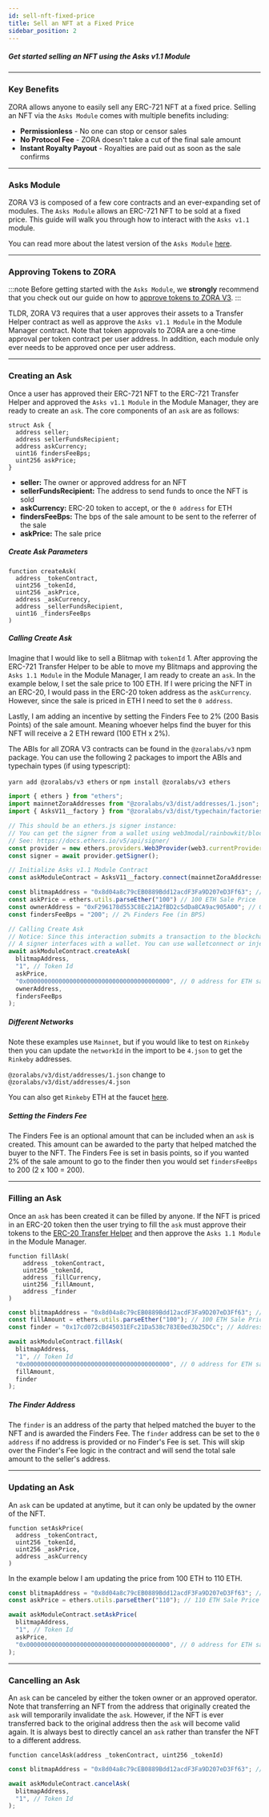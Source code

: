 ```yaml
---
id: sell-nft-fixed-price
title: Sell an NFT at a Fixed Price 
sidebar_position: 2
---
```


##### Get started selling an NFT using the Asks v1.1 Module

---

### Key Benefits 
ZORA allows anyone to easily sell any ERC-721 NFT at a fixed price. 
Selling an NFT via the `Asks Module` comes with multiple benefits including:

- **Permissionless** - No one can stop or censor sales
- **No Protocol Fee** - ZORA doesn't take a cut of the final sale amount
- **Instant Royalty Payout** - Royalties are paid out as soon as the sale confirms

---

### Asks Module
ZORA V3 is composed of a few core contracts and an ever-expanding set of modules. 
The `Asks Module` allows an ERC-721 NFT to be sold at a fixed price. 
This guide will walk you through how to interact with the `Asks v1.1` module.

You can read more about the latest version of the `Asks Module` [here](/docs/smart-contracts/modules/Asks/zora-v3-asks-intro).

---

### Approving Tokens to ZORA
:::note 
Before getting started with the `Asks Module`, we **strongly** recommend that you check out our guide on how to [approve tokens to ZORA V3](/docs/guides/v3-approvals). 
:::

TLDR, ZORA V3 requires that a user approves their assets to a Transfer Helper contract as well as approve the `Asks v1.1 Module` in the Module Manager contract.
Note that token approvals to ZORA are a one-time approval per token contract per user address.
In addition, each module only ever needs to be approved once per user address.

---

### Creating an Ask
Once a user has approved their ERC-721 NFT to the ERC-721 Transfer Helper and approved the `Asks v1.1 Module` in the Module Manager, they are ready to create an `ask`.
The core components of an `ask` are as follows:

```
struct Ask {
  address seller;
  address sellerFundsRecipient; 
  address askCurrency;
  uint16 findersFeeBps;
  uint256 askPrice;
}
```

* **seller:** The owner or approved address for an NFT
* **sellerFundsRecipient:** The address to send funds to once the NFT is sold
* **askCurrency:** ERC-20 token to accept, or the `0 address` for ETH
* **findersFeeBps:** The bps of the sale amount to be sent to the referrer of the sale
* **askPrice:** The sale price

##### Create Ask Parameters
```
function createAsk(
  address _tokenContract,
  uint256 _tokenId,
  uint256 _askPrice,
  address _askCurrency,
  address _sellerFundsRecipient,
  uint16 _findersFeeBps
)
```
##### Calling Create Ask
Imagine that I would like to sell a Blitmap with `tokenId` 1.
After approving the ERC-721 Transfer Helper to be able to move my Blitmaps and approving the `Asks 1.1 Module` in the Module Manager, I am ready to create an `ask`.
In the example below, I set the sale price to 100 ETH.
If I were pricing the NFT in an ERC-20, I would pass in the ERC-20 token address as the `askCurrency`.
However, since the sale is priced in ETH I need to set the `0 address`.

Lastly, I am adding an incentive by setting the Finders Fee to 2% (200 Basis Points) of the sale amount. 
Meaning whoever helps find the buyer for this NFT will receive a 2 ETH reward (100 ETH x 2%).

The ABIs for all ZORA V3 contracts can be found in the `@zoralabs/v3` npm package.
You can use the following 2 packages to import the ABIs and typechain types (if using typescript):

`yarn add @zoralabs/v3 ethers` or `npm install @zoralabs/v3 ethers`

```javascript
import { ethers } from "ethers";
import mainnetZoraAddresses from "@zoralabs/v3/dist/addresses/1.json"; // Mainnet addresses, 4.json would be Rinkeby Testnet 
import { AsksV11__factory } from "@zoralabs/v3/dist/typechain/factories/AsksV11__factory";

// This should be an ethers.js signer instance: 
// You can get the signer from a wallet using web3modal/rainbowkit/blocknative wallet etc.
// See: https://docs.ethers.io/v5/api/signer/
const provider = new ethers.providers.Web3Provider(web3.currentProvider, 1);
const signer = await provider.getSigner();

// Initialize Asks v1.1 Module Contract
const askModuleContract = AsksV11__factory.connect(mainnetZoraAddresses.AsksV1_1, signer);

const blitmapAddress = "0x8d04a8c79cEB0889Bdd12acdF3Fa9D207eD3Ff63"; // Blitmap NFT Contract
const askPrice = ethers.utils.parseEther("100") // 100 ETH Sale Price
const ownerAddress = "0xF296178d553C8Ec21A2fBD2c5dDa8CA9ac905A00"; // Owner of the assets
const findersFeeBps = "200"; // 2% Finders Fee (in BPS)

// Calling Create Ask
// Notice: Since this interaction submits a transaction to the blockchain it requires a signer.
// A signer interfaces with a wallet. You can use walletconnect or injected web3.
await askModuleContract.createAsk(
  blitmapAddress,
  "1", // Token Id
  askPrice,
  "0x0000000000000000000000000000000000000000", // 0 address for ETH sale
  ownerAddress,
  findersFeeBps
);
```

##### Different Networks
Note these examples use `Mainnet`, but if you would like to test on `Rinkeby` then you can update the `networkId` in the import to be `4.json` to get the `Rinkeby` addresses.

`@zoralabs/v3/dist/addresses/1.json` change to `@zoralabs/v3/dist/addresses/4.json` 

You can also get `Rinkeby` ETH at the faucet [here](https://www.rinkebyfaucet.com/).

##### Setting the Finders Fee
The Finders Fee is an optional amount that can be included when an `ask` is created.
This amount can be awarded to the party that helped matched the buyer to the NFT.
The Finders Fee is set in basis points, so if you wanted 2% of the sale amount to go to the finder then you would set `findersFeeBps` to 200 (2 x 100 = 200).

---

### Filling an Ask
Once an `ask` has been created it can be filled by anyone. 
If the NFT is priced in an ERC-20 token then the user trying to fill the `ask` must approve their tokens to the [ERC-20 Transfer Helper](/docs/guides/v3-approvals#approving-a-transfer-helper) 
and then approve the `Asks 1.1 Module` in the Module Manager.


```
function fillAsk(
    address _tokenContract,
    uint256 _tokenId,
    address _fillCurrency,
    uint256 _fillAmount,
    address _finder
) 
```

```javascript
const blitmapAddress = "0x8d04a8c79cEB0889Bdd12acdF3Fa9D207eD3Ff63"; // Blitmap NFT Contract
const fillAmount = ethers.utils.parseEther("100"); // 100 ETH Sale Price
const finder = "0x17cd072cBd45031EFc21Da538c783E0ed3b25DCc"; // Address that helped find the buyer. Can be the 0 address if no address is specified

await askModuleContract.fillAsk(
  blitmapAddress,
  "1", // Token Id
  "0x0000000000000000000000000000000000000000", // 0 address for ETH sale
  fillAmount,
  finder
);
```

##### The Finder Address 
The `finder` is an address of the party that helped matched the buyer to the NFT and is awarded the Finders Fee. 
The `finder` address can be set to the `0 address` if no address is provided or no Finder's Fee is set. 
This will skip over the Finder's Fee logic in the contract and will send the total sale amount to the seller's address.

---

### Updating an Ask
An `ask` can be updated at anytime, but it can only be updated by the owner of the NFT.
```
function setAskPrice(
  address _tokenContract,
  uint256 _tokenId,
  uint256 _askPrice,
  address _askCurrency
) 
```
In the example below I am updating the price from 100 ETH to 110 ETH.
```javascript
const blitmapAddress = "0x8d04a8c79cEB0889Bdd12acdF3Fa9D207eD3Ff63"; // Blitmap NFT Contract
const askPrice = ethers.utils.parseEther("110"); // 110 ETH Sale Price

await askModuleContract.setAskPrice(
  blitmapAddress,
  "1", // Token Id
  askPrice,
  "0x0000000000000000000000000000000000000000", // 0 address for ETH sale
);
```

--- 

### Cancelling an Ask
An `ask` can be canceled by either the token owner or an approved operator. 
Note that transferring an NFT from the address that originally created the `ask` will temporarily invalidate the `ask`.
However, if the NFT is ever transferred back to the original address then the `ask` will become valid again.
It is always best to directly cancel an `ask` rather than transfer the NFT to a different address.
```
function cancelAsk(address _tokenContract, uint256 _tokenId)
```

```javascript
const blitmapAddress = "0x8d04a8c79cEB0889Bdd12acdF3Fa9D207eD3Ff63"; // Blitmap NFT Contract

await askModuleContract.cancelAsk(
  blitmapAddress,
  "1", // Token Id
);
```